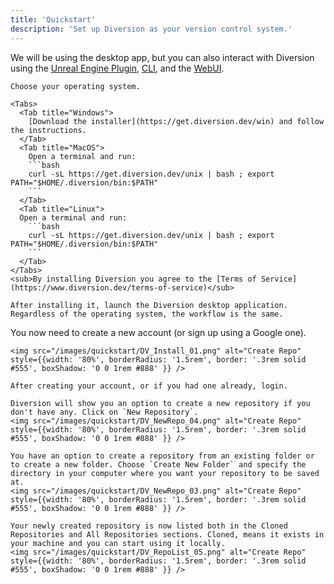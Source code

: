 ```yaml
---
title: 'Quickstart'
description: 'Set up Diversion as your version control system.'
---
```


We will be using the desktop app, but you can also interact with Diversion using the [Unreal Engine Plugin](https://www.unrealengine.com/marketplace/en-US/product/diversion), [CLI](/cmd-ref/about-cmd), and the [WebUI](https://app.diversion.dev/).

<Steps>
  <Step title="Install Diversion">

    Choose your operating system.

    <Tabs>
      <Tab title="Windows">
        [Download the installer](https://get.diversion.dev/win) and follow the instructions.
      </Tab>
      <Tab title="MacOS">
        Open a terminal and run:
        ```bash
        curl -sL https://get.diversion.dev/unix | bash ; export PATH="$HOME/.diversion/bin:$PATH"
        ```
      </Tab>
      <Tab title="Linux">
      Open a terminal and run:
        ```bash
        curl -sL https://get.diversion.dev/unix | bash ; export PATH="$HOME/.diversion/bin:$PATH"
        ```
      </Tab>
    </Tabs>
    <sub>By installing Diversion you agree to the [Terms of Service](https://www.diversion.dev/terms-of-service)</sub>

    After installing it, launch the Diversion desktop application. Regardless of the operating system, the workflow is the same.
  </Step>

  <Step title="Create an account and login">
    You now need to create a new account (or sign up using a Google one).

    <img src="/images/quickstart/DV_Install_01.png" alt="Create Repo" style={{width: '80%', borderRadius: '1.5rem', border: '.3rem solid #555', boxShadow: '0 0 1rem #888' }} />
  
    After creating your account, or if you had one already, login.
  </Step>

  <Step title="Create a new repository">

    Diversion will show you an option to create a new repository if you don't have any. Click on `New Repository`.
    <img src="/images/quickstart/DV_NewRepo_04.png" alt="Create Repo" style={{width: '80%', borderRadius: '1.5rem', border: '.3rem solid #555', boxShadow: '0 0 1rem #888' }} />

    You have an option to create a repository from an existing folder or to create a new folder. Choose `Create New Folder` and specify the directory in your computer where you want your repository to be saved at.
    <img src="/images/quickstart/DV_NewRepo_03.png" alt="Create Repo" style={{width: '80%', borderRadius: '1.5rem', border: '.3rem solid #555', boxShadow: '0 0 1rem #888' }} />

    Your newly created repository is now listed both in the Cloned Repositories and All Repositories sections. Cloned, means it exists in your machine and you can start using it locally.
    <img src="/images/quickstart/DV_RepoList_05.png" alt="Create Repo" style={{width: '80%', borderRadius: '1.5rem', border: '.3rem solid #555', boxShadow: '0 0 1rem #888' }} />
  </Step>
</Steps>

